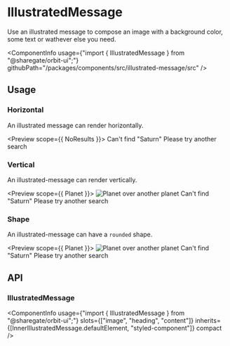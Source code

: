 
<Meta
    title="Components/IllustratedMessage"
    id="illustrated-message"
/>

# IllustratedMessage

<Tagline>Use an illustrated message to compose an image with a background color, some text or wathever else you need.</Tagline>

<ComponentInfo
    usage={"import { IllustratedMessage } from \"@sharegate/orbit-ui\";"}
    githubPath="/packages/components/src/illustrated-message/src"
/>

## Usage

### Horizontal

An illustrated message can render horizontally.

<Preview scope={{ NoResults }}>
    <Story name="horizontal">
        <IllustratedMessage>
            <SvgImage src={NoResults} aria-label="Galaxy" stroke="alias-primary" />
            <Heading>Can't find "Saturn"</Heading>
            <Content>Please try another search</Content>
        </IllustratedMessage>
    </Story>
</Preview>

### Vertical

An illustrated-message can render vertically.

<Preview scope={{ Planet }}>
    <Story name="vertical">
        <IllustratedMessage orientation="vertical" backgroundColor="alias-hard-break" width={14} padding={4}>
            <Image src={Planet} alt="Planet over another planet" />
            <Heading>Can't find "Saturn"</Heading>
            <Content>Please try another search</Content>
        </IllustratedMessage>
    </Story>
</Preview>

### Shape

An illustrated-message can have a `rounded` shape.

<Preview scope={{ Planet }}>
    <Story name="shape">
        <IllustratedMessage shape="rounded" backgroundColor="alias-hard-break" height={14} padding={4}>
            <Image src={Planet} alt="Planet over another planet" />
            <Heading>Can't find "Saturn"</Heading>
            <Content>Please try another search</Content>
        </IllustratedMessage>
    </Story>
</Preview>

## API

### IllustratedMessage

<ComponentInfo
    usage={"import { IllustratedMessage } from \"@sharegate/orbit-ui\";"}
    slots={["image", "heading", "content"]}
    inherits={[InnerIllustratedMessage.defaultElement, "styled-component"]}
    compact
/>

<ArgsTable of={InnerIllustratedMessage} sort="alpha" />
